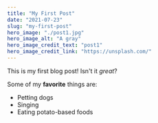 ```yaml
---
title: "My First Post"
date: "2021-07-23"
slug: "my-first-post"
hero_image: "./post1.jpg"
hero_image_alt: "A gray"
hero_image_credit_text: "post1"
hero_image_credit_link: "https://unsplash.com/"
---
```


This is my first blog post! Isn't it *great*?

Some of my **favorite** things are:

* Petting dogs
* Singing
* Eating potato-based foods